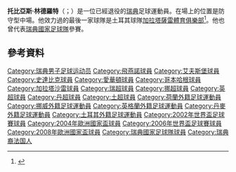 {{noteTA
|G1=Football
|G2=uefa
|1=zh-hans:林德罗特;zh-hk:連達羅夫;zh-tw:林德羅特;
}}

'''托比亞斯·林德羅特'''（{{lang-sv|Tobias Linderoth}}；{{bd|1979年|4月21日}}）是一位已經退役的[[瑞典|瑞典]]足球運動員。在場上的位置是防守型中場。他效力過的最後一家球隊是土耳其球隊[[加拉塔薩雷體育俱樂部|加拉塔薩雷體育俱樂部]]<ref>{{cite web|url=http://www.tff.org/Default.aspx?pageId=526&kisiId=1064157|title=Tobias Linderoth Turkey stats|publisher=[[Turkish_Football_Federation|TFF]]|accessdate=24 January 2013|archive-date=2021-01-11|archive-url=https://web.archive.org/web/20210111142554/https://www.tff.org/Default.aspx?pageId=526&kisiId=1064157|dead-url=no}}</ref>。他也曾代表[[瑞典國家足球隊|瑞典國家足球隊]]參賽。

==參考資料==
{{Reflist}}

{{2004年歐洲足球錦標賽瑞典參賽名單}}
{{2006年世界盃足球賽瑞典參賽名單}}
{{2008年歐洲足球錦標賽瑞典參賽名單}}

{{DEFAULTSORT:Linderoth, Tobias Jan Hakan}}
[[Category:瑞典男子足球运动员|Category:瑞典男子足球运动员]]
[[Category:飛燕諾球員|Category:飛燕諾球員]]
[[Category:艾夫斯堡球員|Category:艾夫斯堡球員]]
[[Category:史達比克球員|Category:史達比克球員]]
[[Category:愛華頓球員|Category:愛華頓球員]]
[[Category:哥本哈根球員|Category:哥本哈根球員]]
[[Category:加拉塔沙雷球員|Category:加拉塔沙雷球員]]
[[Category:瑞超球員|Category:瑞超球員]]
[[Category:挪超球員|Category:挪超球員]]
[[Category:英超球員|Category:英超球員]]
[[Category:丹超球員|Category:丹超球員]]
[[Category:土超球員|Category:土超球員]]
[[Category:荷蘭外籍足球運動員|Category:荷蘭外籍足球運動員]]
[[Category:挪威外籍足球運動員|Category:挪威外籍足球運動員]]
[[Category:英格蘭外籍足球運動員|Category:英格蘭外籍足球運動員]]
[[Category:丹麥外籍足球運動員|Category:丹麥外籍足球運動員]]
[[Category:土耳其外籍足球運動員|Category:土耳其外籍足球運動員]]
[[Category:2002年世界盃足球賽球員|Category:2002年世界盃足球賽球員]]
[[Category:2004年歐洲國家盃球員|Category:2004年歐洲國家盃球員]]
[[Category:2006年世界盃足球賽球員|Category:2006年世界盃足球賽球員]]
[[Category:2008年歐洲國家盃球員|Category:2008年歐洲國家盃球員]]
[[Category:瑞典國家足球隊球員|Category:瑞典國家足球隊球員]]
[[Category:瑞典裔法国人|Category:瑞典裔法国人]]